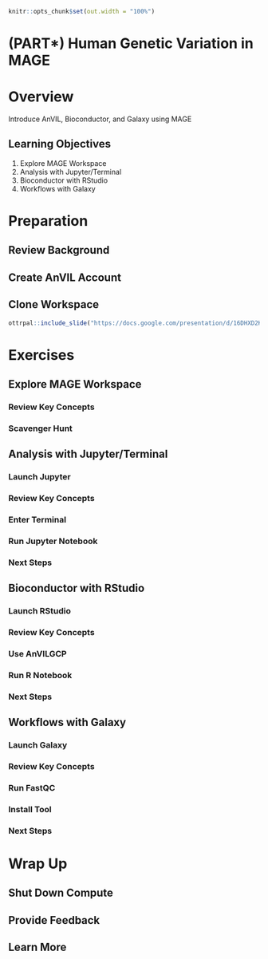 ```r
knitr::opts_chunk$set(out.width = "100%")
```

# (PART\*) Human Genetic Variation in MAGE {-}   

# Overview {#human-genetic-variation-in-mage-overview}

Introduce AnVIL, Bioconductor, and Galaxy using MAGE

## Learning Objectives

1. Explore MAGE Workspace 
1. Analysis with Jupyter/Terminal
1. Bioconductor with RStudio
1. Workflows with Galaxy

# Preparation {#human-genetic-variation-in-mage-preparation}

## Review Background

## Create AnVIL Account

## Clone Workspace

```r
ottrpal::include_slide("https://docs.google.com/presentation/d/16DHXD2KNyjjP2mKzPDHmNE9loYy6OgqGG0-Kn8CLFak/edit#slide=id.g36877bec10a_0_0")
```

# Exercises {#human-genetic-variation-in-mage-exercises}

## Explore MAGE Workspace

### Review Key Concepts

### Scavenger Hunt

## Analysis with Jupyter/Terminal

### Launch Jupyter

### Review Key Concepts

### Enter Terminal

### Run Jupyter Notebook

### Next Steps

## Bioconductor with RStudio

### Launch RStudio

### Review Key Concepts

### Use AnVILGCP

### Run R Notebook

### Next Steps

## Workflows with Galaxy

### Launch Galaxy

### Review Key Concepts

### Run FastQC

### Install Tool

### Next Steps

# Wrap Up {#human-genetic-variation-in-mage-wrap-up}

## Shut Down Compute

## Provide Feedback

## Learn More


